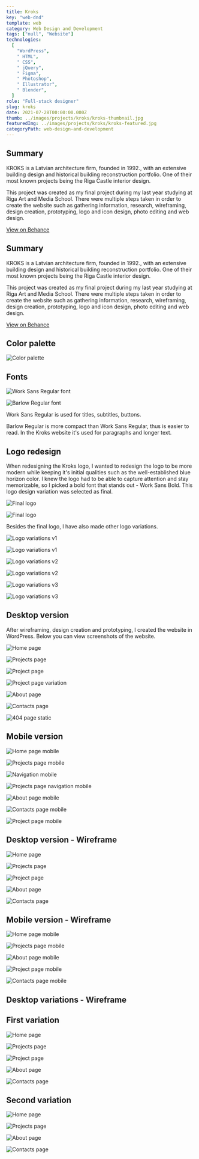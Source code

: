 ---
title: Kroks
key: "web-dnd"
template: web
category: Web Design and Development
tags: ["null", "Website"]
technologies:
  [
    "WordPress",
    " HTML",
    " CSS",
    " jQuery",
    " Figma",
    " Photoshop",
    " Illustrator",
    " Blender",
  ]
role: "Full-stack designer"
slug: kroks
date: 2021-07-28T00:00:00.000Z
thumb: ../images/projects/kroks/kroks-thumbnail.jpg
featuredImg: ../images/projects/kroks/kroks-featured.jpg
categoryPath: web-design-and-development
---







<Summary>

## Summary

<Grid2>

KROKS is a Latvian architecture firm, founded in 1992., with an extensive building design and historical building reconstruction portfolio. One of their most known projects being the Riga Castle interior design.

This project was created as my final project during my last year studying at Riga Art and Media School. There were multiple steps taken in order to create the website such as gathering information, research, wireframing, design creation, prototyping, logo and icon design, photo editing and web design.

</Grid2>

<div className="social-links">

<Social>

<a href="https://www.behance.net/gallery/128561707/Kroks" className="social-icon">

<FaBehance />

<span>

View on Behance

</span>

</a>

</Social>

</div>

</Summary>

<Summary>

## Summary

<Grid2>

KROKS is a Latvian architecture firm, founded in 1992., with an extensive building design and historical building reconstruction portfolio. One of their most known projects being the Riga Castle interior design.

This project was created as my final project during my last year studying at Riga Art and Media School. There were multiple steps taken in order to create the website such as gathering information, research, wireframing, design creation, prototyping, logo and icon design, photo editing and web design.

</Grid2>

<div className="social-links">

<Social>

<a href="https://www.behance.net/gallery/128561707/Kroks" className="social-icon">

<FaBehance />

<span>

View on Behance

</span>

</a>

</Social>

</div>

</Summary>

<PSpacing>

## Color palette

</PSpacing>

<Item>

![Color palette](../images/projects/kroks/kroks-color-palette.png "Color palette")

</Item>

<PSpacing>

## Fonts

</PSpacing>

<Grid2>

<Item>

![Work Sans Regular font](../images/projects/kroks/kroks-font-1.png "Work Sans Regular font")

</Item>

<Item>

![Barlow Regular font](../images/projects/kroks/kroks-font-2.png "Barlow Regular font")

</Item>

Work Sans Regular is used for titles, subtitles, buttons.

Barlow Regular is more compact than Work Sans Regular, thus is easier to read. In the Kroks website it's used for paragraphs and longer text.

</Grid2>

<PSpacing>

## Logo redesign

<PSpacing2>

When redesigning the Kroks logo, I wanted to redesign the logo to be more modern while keeping it's initial qualities such as the well-established blue horizon color. I knew the logo had to be able to capture attention and stay memorizable, so I picked a bold font that stands out - Work Sans Bold. This logo design variation was selected as final.

</PSpacing2>

</PSpacing>

<Grid2>

<Item>

![Final logo](../images/projects/kroks/logo-redesign/kroks-logo-final-1.png "Final logo - black on white")

</Item>

<Item>

![Final logo](../images/projects/kroks/logo-redesign/kroks-logo-final-2.png "Final logo - white on black")

</Item>

</Grid2>

<PSpacing>

Besides the final logo, I have also made other logo variations.

</PSpacing>

<Grid2>

<Item>

![Logo variations v1](../images/projects/kroks/logo-redesign/kroks-logo-2.png "Logo variations v1 - black on white")

</Item>

<Item>

![Logo variations v1](../images/projects/kroks/logo-redesign/kroks-logo-1.png "Logo variations v1 - white on black")

</Item>

<Item>

![Logo variations v2](../images/projects/kroks/logo-redesign/kroks-logo-4.png "Logo variations v2 - black on white")

</Item>

<Item>

![Logo variations v2](../images/projects/kroks/logo-redesign/kroks-logo-3.png "Logo variations v2 - white on black")

</Item>

<Item>

![Logo variations v3](../images/projects/kroks/logo-redesign/kroks-logo-6.png "Logo variations v3 - empty")

</Item>

<Item>

![Logo variations v3](../images/projects/kroks/logo-redesign/kroks-logo-5.png "Logo variations v3 - full")

</Item>

</Grid2>

<PSpacing>

## Desktop version

<PSpacing2>

After wireframing, design creation and prototyping, I created the website in WordPress. Below you can view screenshots of the website.

</PSpacing2>

</PSpacing>

<Item>

![Home page](../images/projects/kroks/desktop/home-desktop.png "Home page")

</Item>

<Spacing />

<Item>

![Projects page](../images/projects/kroks/desktop/projects-desktop.png "Projects page")

</Item>

<Spacing />

<Item>

![Project page](../images/projects/kroks/desktop/project-desktop.png "Project page")

</Item>

<Spacing />

<Item>

![Project page variation](../images/projects/kroks/desktop/project-2-desktop.png "Project page variation")

</Item>

<Spacing />

<Item>

![About page](../images/projects/kroks/desktop/about-desktop.png "About page")

</Item>

<Spacing />

<Item>

![Contacts page](../images/projects/kroks/desktop/contacts-desktop.png "Contacts page")

</Item>

<Spacing />

<Item>

![404 page static](../images/projects/kroks/desktop/404-page-2-static-desktop.jpg "404 page static")

</Item>

<PSpacing>

## Mobile version

</PSpacing>

<FlexGallery>

<FlexColumn>

<FlexItem>

![Home page mobile](../images/projects/kroks/mobile/home-mobile.png "Home page mobile")

</FlexItem>

<FlexItem>

![Projects page mobile](../images/projects/kroks/mobile/projects-mobile.png "Projects page mobile")

</FlexItem>

</FlexColumn>

<FlexColumn>

<FlexItem>

![Navigation mobile](../images/projects/kroks/mobile/menu-mobile.png "Navigation mobile")

</FlexItem>

<FlexItem>

![Projects page navigation mobile](../images/projects/kroks/mobile/projects-menu-mobile.png "Projects page navigation mobile")

</FlexItem>

</FlexColumn>

<FlexColumn>

<FlexItem>

![About page mobile](../images/projects/kroks/mobile/about-mobile.png "About page mobile")

</FlexItem>

</FlexColumn>

<FlexColumn>

<FlexItem>

![Contacts page mobile](../images/projects/kroks/mobile/contacts-mobile.png "Contacts page mobile")

</FlexItem>

<FlexItem>

![Project page mobile](../images/projects/kroks/mobile/project-mobile.png "Project page mobile")

</FlexItem>

</FlexColumn>

</FlexGallery>

<PSpacing>

## Desktop version - Wireframe

</PSpacing>

<Item>

![Home page](../images/projects/kroks/desktop/wireframe/final/home-desktop-wireframe-final.png "Home page wireframe v1")

</Item>

<Spacing />

<Item>

![Projects page](../images/projects/kroks/desktop/wireframe/final/projects-desktop-wireframe-final.png "Projects page wireframe v1")

</Item>

<Spacing />

<Item>

![Project page](../images/projects/kroks/desktop/wireframe/final/project-desktop-wireframe-final.png "Project page wireframe v1")

</Item>

<Spacing />

<Item>

![About page](../images/projects/kroks/desktop/wireframe/final/about-desktop-wireframe-final.png "About page wireframe v1")

</Item>

<Spacing />

<Item>

![Contacts page](../images/projects/kroks/desktop/wireframe/final/contacts-desktop-wireframe-final.png "Contacts page wireframe v1")

</Item>

<PSpacing>

## Mobile version - Wireframe

</PSpacing>

<FlexGallery>

<FlexColumn>

<FlexItem>

![Home page mobile](../images/projects/kroks/mobile/wireframe/home-mobile-wireframe.png "Home page mobile wireframe")

</FlexItem>

<FlexItem>

![Projects page mobile](../images/projects/kroks/mobile/wireframe/projects-mobile-wireframe.png "Projects page mobile wireframe")

</FlexItem>

</FlexColumn>

<FlexColumn>

<FlexItem>

![About page mobile](../images/projects/kroks/mobile/wireframe/about-mobile-wireframe.png "About page mobile wireframe")

</FlexItem>

</FlexColumn>

<FlexColumn>

<FlexItem>

![Project page mobile](../images/projects/kroks/mobile/wireframe/project-mobile-wireframe.png "Project page mobile wireframe")

</FlexItem>

</FlexColumn>

<FlexColumn>

<FlexItem>

![Contacts page mobile](../images/projects/kroks/mobile/wireframe/contacts-mobile-wireframe.png "Contacts page mobile wireframe")

</FlexItem>

</FlexColumn>

</FlexGallery>

<PSpacing>

## Desktop variations - Wireframe

<PSpacing2>

## First variation

</PSpacing2>

</PSpacing>

<Item>

![Home page](../images/projects/kroks/desktop/wireframe/v1/home-desktop-wireframe-v1.png "Home page wireframe v1")

</Item>

<Spacing />

<Item>

![Projects page](../images/projects/kroks/desktop/wireframe/v1/projects-desktop-wireframe-v1.png "Projects page wireframe v1")

</Item>

<Spacing />

<Item>

![Project page](../images/projects/kroks/desktop/wireframe/v1/project-desktop-wireframe-v1.png "Project page wireframe v1")

</Item>

<Spacing />

<Item>

![About page](../images/projects/kroks/desktop/wireframe/v1/about-desktop-wireframe-v1.png "About page wireframe v1")

</Item>

<Spacing />

<Item>

![Contacts page](../images/projects/kroks/desktop/wireframe/v1/contacts-desktop-wireframe-v1.png "Contacts page wireframe v1")

</Item>

<PSpacing>

## Second variation

</PSpacing>

<Item>

![Home page](../images/projects/kroks/desktop/wireframe/v2/home-desktop-wireframe-v2.png "Home page wireframe v2")

</Item>

<Spacing />

<Item>

![Projects page](../images/projects/kroks/desktop/wireframe/v2/projects-desktop-wireframe-v2.png "Projects page wireframe v2")

</Item>

<Spacing />

<Item>

![About page](../images/projects/kroks/desktop/wireframe/v2/about-desktop-wireframe-v2.png "About page wireframe v2")

</Item>

<Spacing />

<Item>

![Contacts page](../images/projects/kroks/desktop/wireframe/v2/contacts-desktop-wireframe-v2.png "Contacts page wireframe v2")

</Item>

<PreFooter />
